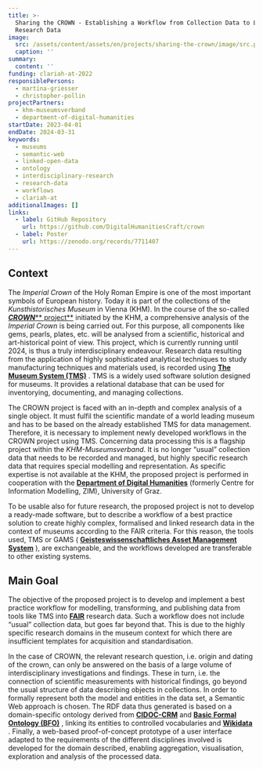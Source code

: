 ```yaml
---
title: >-
  Sharing the CROWN - Establishing a Workflow from Collection Data to Linked
  Research Data
image:
  src: /assets/content/assets/en/projects/sharing-the-crown/image/src.png
  caption: ''
summary:
  content: ''
funding: clariah-at-2022
responsiblePersons:
  - martina-griesser
  - christopher-pollin
projectPartners:
  - khm-museumsverband
  - department-of-digital-humanities
startDate: 2023-04-01
endDate: 2024-03-31
keywords:
  - museums
  - semantic-web
  - linked-open-data
  - ontology
  - interdisciplinary-research
  - research-data
  - workflows
  - clariah-at
additionalImages: []
links:
  - label: GitHub Repository
    url: https://github.com/DigitalHumanitiesCraft/crown
  - label: Poster
    url: https://zenodo.org/records/7711407
---
```

## **Context**

The *Imperial Crown* of the Holy Roman Empire is one of the most important symbols of European history. Today it is part of the collections of the *Kunsthistorisches Museum* in Vienna (KHM). In the course of the so-called [***CROWN***\*\* project\*\*](https://www.projekt-reichskrone.at/) initiated by the KHM, a comprehensive analysis of the *Imperial Crown* is being carried out. For this purpose, all components like gems, pearls, plates, etc. will be analysed from a scientific, historical and art-historical point of view. This project, which is currently running until 2024, is thus a truly interdisciplinary endeavour. Research data resulting from the application of highly sophisticated analytical techniques to study manufacturing techniques and materials used, is recorded using [**The Museum System (TMS)**](https://www.gallerysystems.com/solutions/collections-management/) . TMS is a widely used software solution designed for museums. It provides a relational database that can be used for inventorying, documenting, and managing collections.

The CROWN project is faced with an in-depth and complex analysis of a single object. It must fulfil the scientific mandate of a world leading museum and has to be based on the already established TMS for data management. Therefore, it is necessary to implement newly developed workflows in the CROWN project using TMS. Concerning data processing this is a flagship project within the *KHM-Museumsverband*. It is no longer “usual” collection data that needs to be recorded and managed, but highly specific research data that requires special modelling and representation. As specific expertise is not available at the KHM, the proposed project is performed in cooperation with the [**Department of Digital Humanities**](https://digital-humanities.uni-graz.at/en/) (formerly Centre for Information Modelling, ZIM), University of Graz.

To be usable also for future research, the proposed project is not to develop a ready-made software, but to describe a workflow of a best practice solution to create highly complex, formalised and linked research data in the context of museums according to the FAIR criteria. For this reason, the tools used, TMS or GAMS ( [**Geisteswissenschaftliches Asset Management System**](https://gams.uni-graz.at/) ), are exchangeable, and the workflows developed are transferable to other existing systems.

## **Main Goal**

The objective of the proposed project is to develop and implement a best practice workflow for modelling, transforming, and publishing data from tools like TMS into [**FAIR**](https://www.go-fair.org/fair-principles/) research data. Such a workflow does not include “usual” collection data, but goes far beyond that. This is due to the highly specific research domains in the museum context for which there are insufficient templates for acquisition and standardisation.

In the case of CROWN, the relevant research question, i.e. origin and dating of the crown, can only be answered on the basis of a large volume of interdisciplinary investigations and findings. These in turn, i.e. the connection of scientific measurements with historical findings, go beyond the usual structure of data describing objects in collections. In order to formally represent both the model and entities in the data set, a Semantic Web approach is chosen. The RDF data thus generated is based on a domain-specific ontology derived from [**CIDOC-CRM**](https://www.cidoc-crm.org/) and [**Basic Formal Ontology (BFO)**](https://basic-formal-ontology.org/) , linking its entities to controlled vocabularies and [**Wikidata**](https://www.wikidata.org/) . Finally, a web-based proof-of-concept prototype of a user interface adapted to the requirements of the different disciplines involved is developed for the domain described, enabling aggregation, visualisation, exploration and analysis of the processed data.
